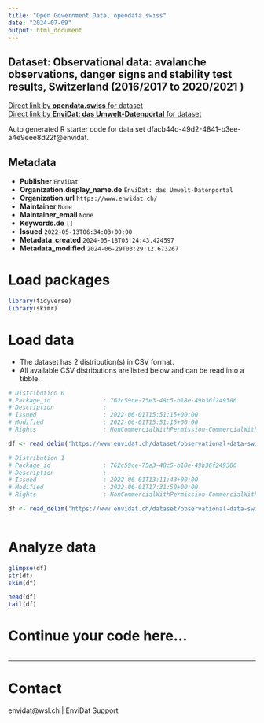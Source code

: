 ```yaml
---
title: "Open Government Data, opendata.swiss"
date: "2024-07-09"
output: html_document
---
```


## Dataset: Observational data: avalanche observations, danger signs and stability test results, Switzerland (2016/2017 to 2020/2021 )



[Direct link by **opendata.swiss** for dataset](https://opendata.swiss/de/dataset/observational-data-avalanche-observations-danger-signs-and-stability-test-results-swi-2020-2021)<br>
[Direct link by **EnviDat: das Umwelt-Datenportal** for dataset](https://www.envidat.ch/#/metadata/observational-data-switzerland-2016-2021)

Auto generated R starter code for data set dfacb44d-49d2-4841-b3ee-a4e9eee8d22f@envidat.

## Metadata

- **Publisher** `EnviDat`
- **Organization.display_name.de** `EnviDat: das Umwelt-Datenportal`
- **Organization.url** `https://www.envidat.ch/`
- **Maintainer** `None`
- **Maintainer_email** `None`
- **Keywords.de** `[]`
- **Issued** `2022-05-13T06:34:03+00:00`
- **Metadata_created** `2024-05-18T03:24:43.424597`
- **Metadata_modified** `2024-06-29T03:29:12.673267`


# Load packages

```r

library(tidyverse)
library(skimr)

```

# Load data

-   The dataset has 2 distribution(s) in CSV format.
-   All available CSV distributions are listed below and can be read into a tibble.

```r

# Distribution 0
# Package_id               : 762c59ce-75e3-48c5-b18e-49b36f249386
# Description              : 
# Issued                   : 2022-06-01T15:51:15+00:00
# Modified                 : 2022-06-01T15:51:15+00:00
# Rights                   : NonCommercialWithPermission-CommercialWithPermission-ReferenceRequired

df <- read_delim('https://www.envidat.ch/dataset/observational-data-switzerland-2016-2021/resource/ff4243d8-5462-4c4b-b45a-db5c78b7a762')

# Distribution 1
# Package_id               : 762c59ce-75e3-48c5-b18e-49b36f249386
# Description              : 
# Issued                   : 2022-06-01T13:11:43+00:00
# Modified                 : 2022-06-01T17:31:50+00:00
# Rights                   : NonCommercialWithPermission-CommercialWithPermission-ReferenceRequired

df <- read_delim('https://www.envidat.ch/dataset/observational-data-switzerland-2016-2021/resource/5fee4967-1a72-4ef1-be4a-cfdbe9184802')



```

# Analyze data

```r

glimpse(df)
str(df)
skim(df)

head(df)
tail(df)

```

# Continue your code here...

```r

```

------------------------------------------------------------------------

# Contact

envidat@wsl.ch | EnviDat Support
